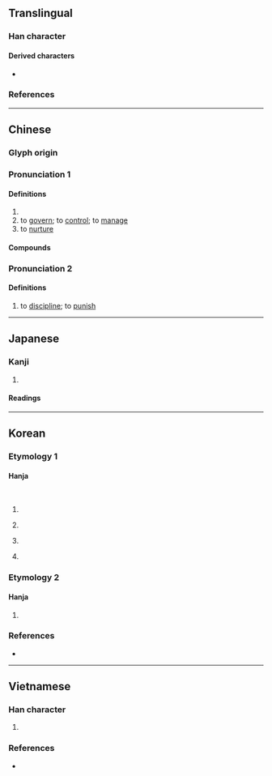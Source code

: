 {{also|义|父|ㄨ|㐅|Appendix:Variations of "x"}}
{{character info}}

==Translingual==

===Han character===
{{Han char|rn=4|rad=丿|as=01|sn=2|four=40000|canj=K,XK|ids=⿻丿㇏}}

====Derived characters====
* {{l|mul|[[爻]], [[艾]], [[㲼]], [[䢃]]}}

===References===
{{Han ref|kx=0081.100|dkj=00111|dj=0165.010|hdz=10031.030|uh=4E42}}

----

==Chinese==
{{zh-forms}}

===Glyph origin===
{{Han etym}}
{{liushu|p}}

===Pronunciation 1===
{{zh-pron
|m=yì
|c=ngaai6
|mn=
|mc=y
|oc=y
|cat=v
}}
{{attention|nan|needs to be assigned to Pronunciation: mn=gāi/ngāi}}

====Definitions====
{{zh-hanzi}}

# {{zh-original|刈|to [[weed]]; to [[mow]]}}
# to [[govern]]; to [[control]]; to [[manage]]
# to [[nurture]]

====Compounds====
{{zh-der|俾乂|俊乂|乂安}}

===Pronunciation 2===
{{zh-pron
|m=ài
|c=ngaai6
|cat=v
}}

====Definitions====
{{zh-hanzi}}

# to [[discipline]]; to [[punish]]

----

==Japanese==

===Kanji===
{{ja-kanji|grade=|rs=丿01}}

# {{rfdef|ja|sort=丿01}}

====Readings====
{{ja-readings
|goon=げ
|kanon=がい
|kun=か-る, おさ-める<をさ-める, おさ-まる<をさ-まる, やしな-う<やしな-ふ, さび-し.い, こ-らす
}}

----

==Korean==

===Etymology 1===

====Hanja====
{{ko-hanja|베다|벨|예}}<br>
{{ko-hanja|다스리다|다스릴|예}}

# {{lb|ko|obsolete}} {{hanja form of|예|to [[weed]]; to [[mow]]}}
# {{lb|ko|obsolete}} {{alt form|ko|刈||{{hanja form of|예|to [[weed]]; to [[mow]]}}}}
# {{lb|ko|obsolete}} {{hanja form of|예|to [[govern]]; to [[control]]; to [[manage]]}}
# {{lb|ko|obsolete}} {{alt form|ko|艾||{{hanja form of|예|to [[govern]]; to [[control]]; to [[manage]]}}}}

===Etymology 2===

====Hanja====
{{ko-hanja|징계하다|징계할|애}}

# {{lb|ko|obsolete}} {{hanja form of|애|to [[discipline]]; to [[punish]]}}

===References===
* {{Hanja ref|nav=9854}}

----

==Vietnamese==

===Han character===
{{vi-readings|rs=丿01|reading=nghệ, ngải}}

# {{rfdef|vi|sort=丿01}}

===References===
* {{R:WinVNKey:Lê Sơn Thanh}}

{{cln|vi|Han tu}}